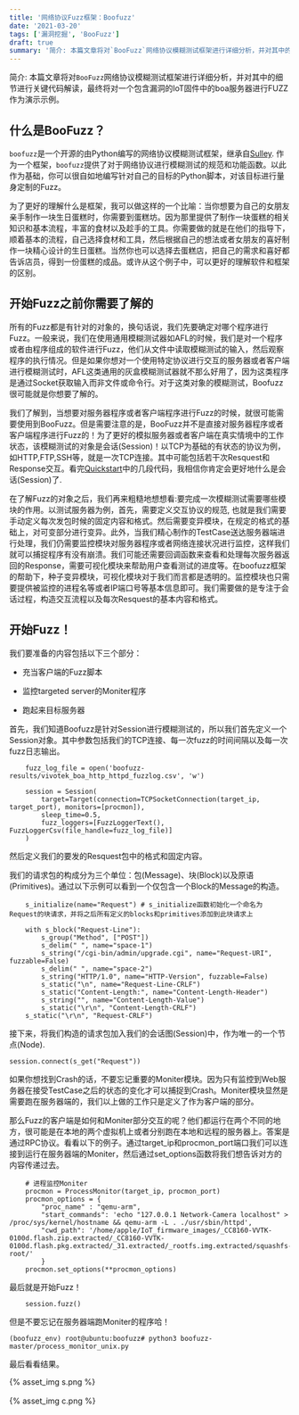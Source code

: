 ```yaml
---
title: '网络协议Fuzz框架：Boofuzz'
date: '2021-03-20'
tags: ['漏洞挖掘', 'BooFuzz']
draft: true
summary: '简介: 本篇文章将对`BooFuzz`网络协议模糊测试框架进行详细分析，并对其中的细节进行关键代码解读，最终将对一个包含漏洞的IoT固件中的boa服务器进行FUZZ作为演示示例。'
---
```


简介:
本篇文章将对`BooFuzz`网络协议模糊测试框架进行详细分析，并对其中的细节进行关键代码解读，最终将对一个包含漏洞的IoT固件中的boa服务器进行FUZZ作为演示示例。

## 什么是BooFuzz？

`boofuzz`是一个开源的由Python编写的网络协议模糊测试框架，继承自[Sulley](https://github.com/OpenRCE/sulley). 作为一个框架，`boofuzz`提供了对于网络协议进行模糊测试的规范和功能函数。以此作为基础，你可以很自如地编写针对自己的目标的Python脚本，对该目标进行量身定制的Fuzz。

为了更好的理解什么是框架，我可以做这样的一个比喻：当你想要为自己的女朋友亲手制作一块生日蛋糕时，你需要到蛋糕坊。因为那里提供了制作一块蛋糕的相关知识和基本流程，丰富的食材以及趁手的工具。你需要做的就是在他们的指导下，顺着基本的流程，自己选择食材和工具，然后根据自己的想法或者女朋友的喜好制作一块精心设计的生日蛋糕。当然你也可以选择去蛋糕店，把自己的需求和喜好都告诉店员，得到一份蛋糕的成品。或许从这个例子中，可以更好的理解软件和框架的区别。

## 开始Fuzz之前你需要了解的

所有的Fuzz都是有针对的对象的，换句话说，我们先要确定对哪个程序进行Fuzz。一般来说，我们在使用通用模糊测试器如AFL的时候，我们是对一个程序或者由程序组成的软件进行Fuzz，他们从文件中读取模糊测试的输入，然后观察程序的执行情况。但是如果你想对一个使用特定协议进行交互的服务器或者客户端进行模糊测试时，AFL这类通用的灰盒模糊测试器就不那么好用了，因为这类程序是通过Socket获取输入而非文件或命令行。对于这类对象的模糊测试，Boofuzz很可能就是你想要了解的。

我们了解到，当想要对服务器程序或者客户端程序进行Fuzz的时候，就很可能需要使用到BooFuzz。但是需要注意的是，BooFuzz并不是直接对服务器程序或者客户端程序进行Fuzz的！为了更好的模拟服务器或者客户端在真实情境中的工作状态，该模糊测试的对象是会话(Session)！以TCP为基础的有状态的协议为例，如HTTP,FTP,SSH等，就是一次TCP连接。其中可能包括若干次Resquest和Response交互。看完[Quickstart](https://boofuzz.readthedocs.io/en/stable/user/quickstart.html)中的几段代码，我相信你肯定会更好地什么是会话(Session)了.

在了解Fuzz的对象之后，我们再来粗糙地想想看:要完成一次模糊测试需要哪些模块的作用。以测试服务器为例，首先，需要定义交互协议的规范, 也就是我们需要手动定义每次发包时候的固定内容和格式。然后需要变异模块，在规定的格式的基础上，对可变部分进行变异。此外，当我们精心制作的TestCase送达服务器端进行处理，我们仍需要监控模块对服务器程序或者网络连接状况进行监控，这样我们就可以捕捉程序有没有崩溃。我们可能还需要回调函数来查看和处理每次服务器返回的Response，需要可视化模块来帮助用户查看测试的进度等。在boofuzz框架的帮助下，种子变异模块，可视化模块对于我们而言都是透明的。监控模块也只需要提供被监控的进程名等或者IP端口号等基本信息即可。我们需要做的是专注于会话过程，构造交互流程以及每次Resquest的基本内容和格式。

## 开始Fuzz！

我们要准备的内容包括以下三个部分：

- 充当客户端的Fuzz脚本

- 监控targeted server的Moniter程序

- 跑起来目标服务器

首先，我们知道Boofuzz是针对Session进行模糊测试的，所以我们首先定义一个Session对象。其中参数包括我们的TCP连接、每一次fuzz的时间间隔以及每一次fuzz日志输出。

```
    fuzz_log_file = open('boofuzz-results/vivotek_boa_http_httpd_fuzzlog.csv', 'w')

    session = Session(
        target=Target(connection=TCPSocketConnection(target_ip, target_port), monitors=[procmon]),
        sleep_time=0.5,
        fuzz_loggers=[FuzzLoggerText(), FuzzLoggerCsv(file_handle=fuzz_log_file)]
    )
```

然后定义我们的要发的Resquest包中的格式和固定内容。

我们的请求包的构成分为三个单位：包(Message)、块(Block)以及原语(Primitives)。通过以下示例可以看到一个仅包含一个Block的Message的构造。

```
    s_initialize(name="Request") # s_initialize函数初始化一个命名为Request的块请求，并将之后所有定义的blocks和primitives添加到此块请求上

    with s_block("Request-Line"):
        s_group("Method", ["POST"])
        s_delim(" ", name="space-1")
        s_string("/cgi-bin/admin/upgrade.cgi", name="Request-URI", fuzzable=False)
        s_delim(" ", name="space-2")
        s_string("HTTP/1.0", name="HTTP-Version", fuzzable=False)
        s_static("\n", name="Request-Line-CRLF")
        s_static("Content-Length:", name="Content-Length-Header")
        s_string("", name="Content-Length-Value")
        s_static("\r\n", "Content-Length-CRLF")
    s_static("\r\n", "Request-CRLF")
```

接下来，将我们构造的请求包加入我们的会话图(Session)中，作为唯一的一个节点(Node).

```
session.connect(s_get("Request"))
```

如果你想找到Crash的话，不要忘记重要的Moniter模块。因为只有监控到Web服务器在接受TestCase之后的状态的变化才可以捕捉到Crash。Moniter模块显然是需要跑在服务器端的，我们以上做的工作只是定义了作为客户端的部分。

那么Fuzz的客户端是如何和Moniter部分交互的呢？他们都运行在两个不同的地方，很可能是在本地的两个虚拟机上或者分别跑在本地和远程的服务器上。答案是通过RPC协议。看看以下的例子。通过target_ip和procmon_port端口我们可以连接到运行在服务器端的Moniter，然后通过set_options函数将我们想告诉对方的内容传递过去。

```
    # 进程监控Moniter
    procmon = ProcessMonitor(target_ip, procmon_port)
    procmon_options = {
        "proc_name" : "qemu-arm",
        "start_commands": 'echo "127.0.0.1 Network-Camera localhost" >   /proc/sys/kernel/hostname && qemu-arm -L . ./usr/sbin/httpd',
        "cwd_path": '/home/apple/IoT_firmware_images/_CC8160-VVTK-0100d.flash.zip.extracted/_CC8160-VVTK-0100d.flash.pkg.extracted/_31.extracted/_rootfs.img.extracted/squashfs-root/'
        }
    procmon.set_options(**procmon_options)
```

最后就是开始Fuzz！

```
    session.fuzz()
```

但是不要忘记在服务器端跑Moniter的程序哈！

```
(boofuzz_env) root@ubuntu:boofuzz# python3 boofuzz-master/process_monitor_unix.py
```

最后看看结果。

<div style="width:100%;margin:auto">{% asset_img s.png %}</div>
<br>
<div style="width:100%;margin:auto">{% asset_img c.png %}</div>
